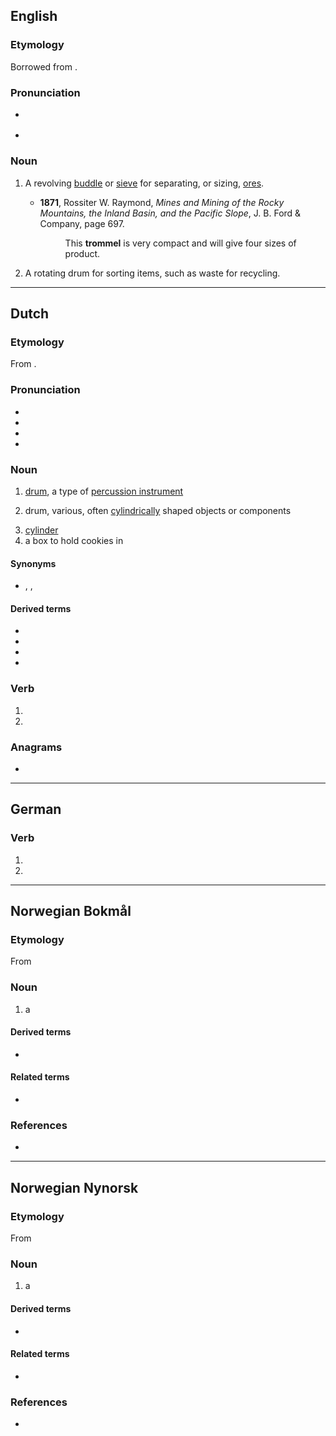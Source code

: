 {{also|Trommel}}
==English==

===Etymology===
Borrowed from {{bor|en|de|Trommel||drum}}.

===Pronunciation===
* {{a|RP}} {{IPA|en|/ˈtɹɒməl/}}
* {{rhymes|en|ɒməl}}

===Noun===
{{en-noun}}

# {{lb|en|mining}} A revolving [[buddle]] or [[sieve]] for separating, or sizing, [[ore]]s.
#* '''1871''', Rossiter W. Raymond, ''Mines and Mining of the Rocky Mountains, the Inland Basin, and the Pacific Slope'', J. B. Ford & Company, page 697.
#*: This '''trommel''' is very compact and will give four sizes of product.
# A rotating drum for sorting items, such as waste for recycling.

{{Webster 1913}}

----

==Dutch==

===Etymology===
From {{inh|nl|dum|trommel}}. {{etystub|nl}}

===Pronunciation===
* {{IPA|nl|/ˈtrɔ.məl/}}
* {{audio|nl|Nl-trommel.ogg|Audio}}
* {{hyphenation|nl|trom|mel}}
* {{rhymes|nl|ɔməl}}

===Noun===
{{nl-noun|f|g2=m|-s|trommeltje}}

# {{lb|nl|musical instruments}} [[drum]], a type of [[percussion instrument]]
# {{lb|nl|technology}} drum, various, often [[cylindrical]]ly shaped objects or components
# [[cylinder]] {{gloss|of a revolver}}
# a box to hold cookies in

====Synonyms====
* {{sense|music instrument}} {{l|nl|drum}}, {{l|nl|trom}}, {{l|nl|bong}}

====Derived terms====
* {{l|nl|koektrommel}}
* {{l|nl|trommelrem}}
* {{l|nl|trommelstok}}
* {{l|nl|trommelvlies}}

===Verb===
{{head|nl|verb form}}

# {{nl-verb form of|p=1|n=sg|t=pres|m=ind|trommelen}}
# {{nl-verb form of|m=imp|trommelen}}

===Anagrams===
* {{l|nl|rommelt}}

----

==German==

===Verb===
{{head|de|verb form}}

# {{de-verb form of|trommeln|1|s|g}}
# {{de-verb form of|trommeln|i|s}}

----

==Norwegian Bokmål==
{{wikipedia|lang=nb}}

===Etymology===
From {{der|nb|de|Trommel}}

===Noun===
{{nb-noun-m1||troml}}

# a {{l|en|drum}} {{q|e.g. brake drum, cable drum, rotating cylinder}}

====Derived terms====
* {{l|nb|tørketrommel}}

====Related terms====
* {{l|nb|tromme}}

===References===
* {{R:The Bokmål Dictionary}}

----

==Norwegian Nynorsk==

===Etymology===
From {{der|nn|de|Trommel}}

===Noun===
{{nn-noun-m1||troml}}

# a {{l|en|drum}} {{q|e.g. brake drum, cable drum, rotating cylinder}}

====Derived terms====
* {{l|nn|tørketrommel}}

====Related terms====
* {{l|nn|tromme}}

===References===
* {{R:The Nynorsk Dictionary}}